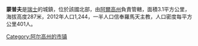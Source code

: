 {{unreferenced|time=2020-06-05T11:57:14+00:00}}
'''蒙普夫'''是[[瑞士|瑞士]]的城鎮，位於該國北部，由[[阿爾高州|阿爾高州]]負責管轄，面積3.1平方公里，海拔高度287米，2012年人口1,244，一半人口信奉羅馬天主教，人口密度每平方公里401人。

{{Switzerland-geo-stub}}
[[Category:阿尔高州的市镇|Category:阿尔高州的市镇]]